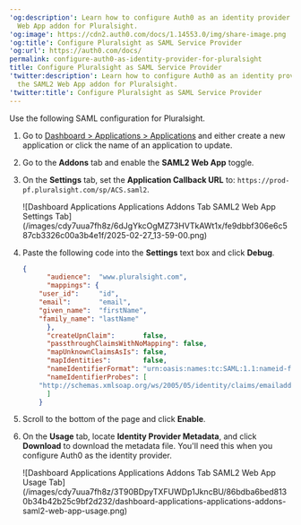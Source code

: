 ---
'og:description': Learn how to configure Auth0 as an identity provider using the SAML2
  Web App addon for Pluralsight.
'og:image': https://cdn2.auth0.com/docs/1.14553.0/img/share-image.png
'og:title': Configure Pluralsight as SAML Service Provider
'og:url': https://auth0.com/docs/
permalink: configure-auth0-as-identity-provider-for-pluralsight
title: Configure Pluralsight as SAML Service Provider
'twitter:description': Learn how to configure Auth0 as an identity provider using
  the SAML2 Web App addon for Pluralsight.
'twitter:title': Configure Pluralsight as SAML Service Provider
---
Use the following <Tooltip tip="Security Assertion Markup Language (SAML): Standardized protocol allowing two parties to exchange authentication information without a password." cta="View Glossary" href="/docs/glossary?term=SAML">SAML</Tooltip> configuration for Pluralsight.

1. Go to [Dashboard > Applications > Applications](https://manage.auth0.com/#/applications) and either create a new application or click the name of an application to update.
2. Go to the **Addons** tab and enable the **SAML2 Web App** toggle.
3. On the **Settings** tab, set the **Application Callback URL** to: `https://prod-pf.pluralsight.com/sp/ACS.saml2`.

   <Frame>![Dashboard Applications Applications Addons Tab SAML2 Web App Settings Tab](/images/cdy7uua7fh8z/6dJgYkcOgMZ73HVTkAWt1x/fe9dbbf306e6c587cb3326c00a3b4e1f/2025-02-27_13-59-00.png)</Frame>
4. Paste the following code into the **Settings** text box and click **Debug**.

   ```json lines
   {
         "audience":  "www.pluralsight.com",
         "mappings": {
       "user_id":     "id",
       "email":       "email",
       "given_name":  "firstName",
       "family_name": "lastName"
         },
         "createUpnClaim":       false,
         "passthroughClaimsWithNoMapping": false,
         "mapUnknownClaimsAsIs": false,
         "mapIdentities":        false,
         "nameIdentifierFormat": "urn:oasis:names:tc:SAML:1.1:nameid-format:emailAddress",
         "nameIdentifierProbes": [
       "http://schemas.xmlsoap.org/ws/2005/05/identity/claims/emailaddress"
         ]
       }
   ```


   

   
5. Scroll to the bottom of the page and click **Enable**.
6. On the **Usage** tab, locate **Identity Provider Metadata**, and click **Download** to download the metadata file. You'll need this when you configure Auth0 as the identity provider.

   <Frame>![Dashboard Applications Applications Addons Tab SAML2 Web App Usage Tab](/images/cdy7uua7fh8z/3T90BDpyTXFUWDp1JkncBU/86bdba6bed8130b34b42b25c9bf2d232/dashboard-applications-applications-addons-saml2-web-app-usage.png)</Frame>